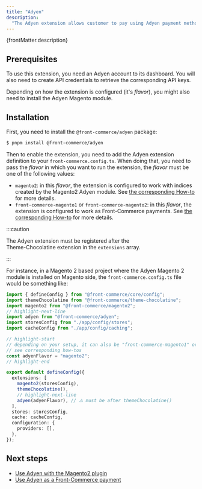 ```yaml
---
title: "Adyen"
description:
  "The Adyen extension allows customer to pay using Adyen payment methods."
---
```


<p>{frontMatter.description}</p>

## Prerequisites

To use this extension, you need an Adyen account to its dashboard. You will also
need to create API credentials to retrieve the corresponding API keys.

Depending on how the extension is configured (it's _flavor_), you might also
need to install the Adyen Magento module.

## Installation

First, you need to install the `@front-commerce/adyen` package:

```bash title="Command to install @front-commerce/adyen"
$ pnpm install @front-commerce/adyen
```

Then to enable the extension, you need to add the Adyen extension definition to
your `front-commerce.config.ts`. When doing that, you need to pass the _flavor_
in which you want to run the extension, the _flavor_ must be one of the
following values:

- `magento2`: in this _flavor_, the extension is configured to work with indices
  created by the Magento2 Adyen module. See
  [the corresponding How-to](/docs/3.x/extensions/adyen/how-to/magento2) for
  more details.
- `front-commerce-magento1` or `front-commerce-magento2`: in this _flavor_, the
  extension is configured to work as Front-Commerce payments. See
  [the corresponding How-to](/docs/3.x/extensions/adyen/how-to/front-commerce)
  for more details.

:::caution

The Adyen extension must be registered after the  
Theme-Chocolatine extension in the `extensions` array.

:::

For instance, in a Magento 2 based project where the Adyen Magento 2 module is
installed on Magento side, the `front-commerce.config.ts` file would be
something like:

```typescript title="front-commerce.config.ts for a Magento2 based project"
import { defineConfig } from "@front-commerce/core/config";
import themeChocolatine from "@front-commerce/theme-chocolatine";
import magento2 from "@front-commerce/magento2";
// highlight-next-line
import adyen from "@front-commerce/adyen";
import storesConfig from "./app/config/stores";
import cacheConfig from "./app/config/caching";

// highlight-start
// depending on your setup, it can also be "front-commerce-magento1" or "front-commerce-magento2"
// see corresponding how-tos
const adyenFlavor = "magento2";
// highlight-end

export default defineConfig({
  extensions: [
    magento2(storesConfig),
    themeChocolatine(),
    // highlight-next-line
    adyen(adyenFlavor), // ⚠️ must be after themeChocolatine()
  ],
  stores: storesConfig,
  cache: cacheConfig,
  configuration: {
    providers: [],
  },
});
```

## Next steps

- [Use Adyen with the Magento2 plugin](/docs/3.x/extensions/adyen/how-to/magento2)
- [Use Adyen as a Front-Commerce payment](/docs/3.x/extensions/adyen/how-to/front-commerce)
